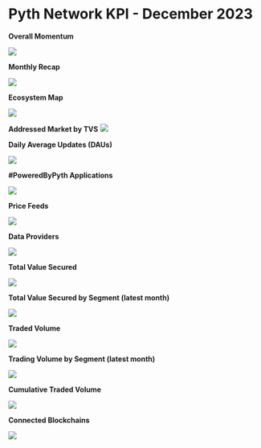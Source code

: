 # Pyth Network KPI - December 2023

**Overall Momentum**

![](../../../images/kpi/december-23/pyth-momentum-dec-23.jpg)

**Monthly Recap**

![](../../../images/kpi/december-23/pyth-dec-23.jpg)

**Ecosystem Map**

![](../../../images/kpi/december-23/pyth-ecosystem-dec-23.jpg)

**Addressed Market by TVS**
![](../../../images/kpi/december-23/pyth-tvs-l1-l2-dec-23.jpg)

**Daily Average Updates (DAUs)**

![](../../../images/kpi/december-23/dec-23-daily-average-updates.jpg)

**#PoweredByPyth Applications**

![](../../../images/kpi/december-23/dec-23-apps-integrations.jpg)

**Price Feeds**

![](../../../images/kpi/december-23/dec-23-price-feeds.jpg)

**Data Providers**

![](../../../images/kpi/december-23/dec-23-data-providers.jpg)

**Total Value Secured**

![](../../../images/kpi/december-23/dec-23-all-chain-tvs.jpg)

**Total Value Secured by Segment (latest month)**

![](../../../images/kpi/december-23/dec-23-dapps-tvs.jpg)

**Traded Volume**

![](../../../images/kpi/december-23/dec-23-all-chain-volume.jpg)

**Trading Volume by Segment (latest month)**

![](../../../images/kpi/december-23/dec-23-trading-volume.jpg)

**Cumulative Traded Volume**

![](../../../images/kpi/december-23/dec-23-traded-volume.jpg)

**Connected Blockchains**

![](../../../images/kpi/december-23/dec-23-connected-blockchains.jpg)
